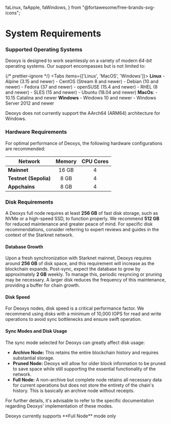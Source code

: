   faLinux,
  faApple,
  faWindows,
} from "@fortawesome/free-brands-svg-icons";

# System Requirements

### Supported Operating Systems

Deoxys is designed to work seamlessly on a variety of modern _64-bit_ operating systems. Our support encompasses but is not limited to:

{/* prettier-ignore */}
<Tabs items={['Linux', 'MacOS', 'Windows']}>
	<Tab>
		**Linux**
			- Alpine (3.15 and newer)
			- CentOS (Stream 8 and newer)
			- Debian (10 and newer)
			- Fedora (37 and newer)
			- openSUSE (15.4 and newer)
			- RHEL (8 and newer)
			- SLES (15 and newer)
			- Ubuntu (18.04 and newer)
	</Tab>
	<Tab>
		**MacOs**:
		- 10.15 Catalina and newer
	</Tab>
	<Tab>
		**Windows**
			- Windows 10 and newer
			- Windows Server 2012 and newer
	</Tab>
</Tabs>

<Callout type="info" emoji="ℹ️">
  Deoxys does not currently support the AArch64 (ARM64) architecture for
  Windows.
</Callout>

### Hardware Requirements

For optimal performance of Deoxys, the following hardware configurations are recommended:

| Network               | Memory | CPU Cores |
| --------------------- | :----: | :-------: |
| **Mainnet**           | 16 GB  |     4     |
| **Testnet (Sepolia)** |  8 GB  |     4     |
| **Appchains**         |  8 GB  |     4     |

### Disk Requirements

A Deoxys full node requires at least **256 GB** of fast disk storage, such as NVMe or a high-speed SSD, to function properly. We recommend **512 GB** for reduced maintenance and greater peace of mind. For specific disk recommendations, consider referring to expert reviews and guides in the context of the Starknet network.

#### Database Growth

Upon a fresh synchronization with Starknet mainnet, Deoxys requires around **256 GB** of disk space, and this requirement will increase as the blockchain expands. Post-sync, expect the database to grow by approximately **2 GB** weekly. To manage this, periodic resyncing or pruning may be necessary. A larger disk reduces the frequency of this maintenance, providing a buffer for chain growth.

#### Disk Speed

For Deoxys nodes, disk speed is a critical performance factor. We recommend using disks with a minimum of 10,000 IOPS for read and write operations to avoid sync bottlenecks and ensure swift operation.

#### Sync Modes and Disk Usage

The sync mode selected for Deoxys can greatly affect disk usage:

- **Archive Node:** This retains the entire blockchain history and requires substantial storage.
- **Pruned Node:** Deoxys will allow for older block information to be pruned to save space while still supporting the essential functionality of the network.
- **Full Node:** A non-archive but complete node retains all necessary data for current operations but does not store the entirety of the chain's history. This is basically an archive node without receipts.

For further details, it's advisable to refer to the specific documentation regarding Deoxys' implementation of these modes.

<Callout type="warning" emoji="⚠️">
  Deoxys currently supports **Full Node** mode only
</Callout>

